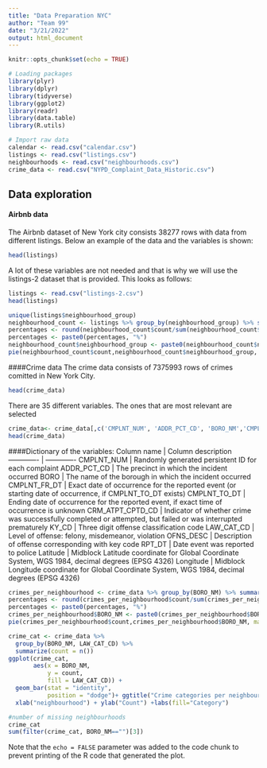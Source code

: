 ```yaml
---
title: "Data Preparation NYC"
author: "Team 99"
date: "3/21/2022"
output: html_document
---
```


```r
knitr::opts_chunk$set(echo = TRUE)
```
```r
# Loading packages
library(plyr)
library(dplyr)
library(tidyverse)
library(ggplot2)
library(readr)
library(data.table)
library(R.utils)
```

```r
# Import raw data
calendar <- read.csv("calendar.csv")
listings <- read.csv("listings.csv") 
neighbourhoods <- read.csv("neighbourhoods.csv")
crime_data <- read.csv("NYPD_Complaint_Data_Historic.csv")
```


## Data exploration
#### Airbnb data
The Airbnb dataset of New York city consists 38277 rows with data from different listings.
Below an example of the data and the variables is shown:

```r
head(listings)
```
A lot of these variables are not needed and that is why we will use the listings-2 dataset that is provided.
This looks as follows:
```r
listings <- read.csv("listings-2.csv") 
head(listings)
```

```r
unique(listings$neighbourhood_group) 
neighbourhood_count <- listings %>% group_by(neighbourhood_group) %>% summarize(count=n())
percentages <- round(neighbourhood_count$count/sum(neighbourhood_count$count)*100, 2)
percentages <- paste0(percentages, "%")
neighbourhood_count$neighbourhood_group <- paste0(neighbourhood_count$neighbourhood_group, percentages )
pie(neighbourhood_count$count,neighbourhood_count$neighbourhood_group, main= "listings per neighbourhood")
```

####Crime data 
The crime data consists of 7375993 rows of crimes comitted in New York City.
```r
head(crime_data)
```
There are 35 different variables. The ones that are most relevant are selected

```r
crime_data<- crime_data[,c('CMPLNT_NUM', 'ADDR_PCT_CD', 'BORO_NM','CMPLNT_FR_DT','CMPLNT_TO_DT','CRM_ATPT_CPTD_CD','KY_CD','LAW_CAT_CD','OFNS_DESC','RPT_DT','Latitude','Longitude')]
head(crime_data)
```
####Dictionary of the variables:
Column name         | Column description
-------------       | -------------
CMPLNT_NUM          | Randomly generated persistent ID for each complaint 
ADDR_PCT_CD         | The precinct in which the incident occurred
BORO                | The name of the borough in which the incident occurred
CMPLNT_FR_DT        | Exact date of occurrence for the reported event (or starting date of occurrence, if CMPLNT_TO_DT exists)
CMPLNT_TO_DT        | Ending date of occurrence for the reported event, if exact time of occurrence is unknown
CRM_ATPT_CPTD_CD    | Indicator of whether crime was successfully completed or attempted, but failed or was interrupted prematurely
KY_CD               | Three digit offense classification code
LAW_CAT_CD          | Level of offense: felony, misdemeanor, violation 
OFNS_DESC           | Description of offense corresponding with key code
RPT_DT              | Date event was reported to police 
Latitude            | Midblock Latitude coordinate for Global Coordinate System, WGS 1984, decimal degrees (EPSG 4326) 
Longitude           | Midblock Longitude coordinate for Global Coordinate System, WGS 1984, decimal degrees (EPSG 4326)

```r
crimes_per_neighbourhood <- crime_data %>% group_by(BORO_NM) %>% summarize(count=n())
percentages <- round(crimes_per_neighbourhood$count/sum(crimes_per_neighbourhood$count)*100, 2)
percentages <- paste0(percentages, "%")
crimes_per_neighbourhood$BORO_NM <- paste0(crimes_per_neighbourhood$BORO_NM, percentages )
pie(crimes_per_neighbourhood$count,crimes_per_neighbourhood$BORO_NM, main= "crimes per neighbourhood")
```


```r
crime_cat <- crime_data %>% 
  group_by(BORO_NM, LAW_CAT_CD) %>% 
  summarize(count = n())
ggplot(crime_cat,                                     
       aes(x = BORO_NM,
           y = count,
           fill = LAW_CAT_CD)) +
  geom_bar(stat = "identity",
           position = "dodge")+ ggtitle("Crime categories per neighbourhood") +
  xlab("neighbourhood") + ylab("Count") +labs(fill="Category")

#number of missing neighbourhoods
crime_cat
sum(filter(crime_cat, BORO_NM=="")[3])

```

Note that the `echo = FALSE` parameter was added to the code chunk to prevent printing of the R code that generated the plot.
